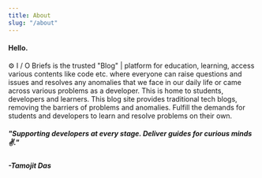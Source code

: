 ```yaml
---
title: About
slug: "/about"
---
```

#### Hello.

⚙ I / O Briefs is the trusted "Blog" | platform for education, learning, access various contents like code etc. where everyone can raise questions and issues and resolves any anomalies that we face in our daily life or came across various problems as a developer.
This is home to students, developers and learners.
This blog site provides traditional tech blogs, removing the barriers of problems and anomalies.
Fulfill the demands for students and developers to learn and resolve problems on their own.

##### *"Supporting developers at every stage. Deliver guides for curious minds ✌."*
##### -Tamojit Das
